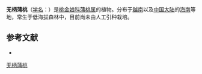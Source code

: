 {{Speciesbox
| name = 无柄蒲桃
| status = 
| status_system = 
| image = 
| genus = Syzygium
| species = boisianum
| authority = (Gagnep.) Merr.
}}

'''无柄蒲桃'''（[[学名|学名]]：{{lang|la|''Syzygium boisianum''}}）是[[桃金娘科|桃金娘科]][[蒲桃属|蒲桃属]]的植物。分布于[[越南|越南]]以及[[中国大陆|中国大陆]]的[[海南|海南]]等地，常生于低海拔森林中，目前尚未由人工引种栽培。

== 参考文献 ==
<div class="references-small">
* {{cite web| url =http://www.bioinfo.cn/db05/KmzwSpecies.php?action=view&id=13928| title =无柄蒲桃| work =《中国高等植物数据库全库》| publisher =中国科学院微生物研究所| author =昆明植物研究所| accessdate =2009-02-24| deadurl =yes| archiveurl =https://web.archive.org/web/20160305011601/http://www.bioinfo.cn/db05/KmzwSpecies.php?action=view&id=13928| archivedate =2016-03-05}}
</div>
{{Taxonbar|from=Q11085632}}

{{DEFAULTSORT:Syzygium boisianum}}
[[Category:蒲桃属|无柄蒲桃]]


{{Myrtaceae-stub}}